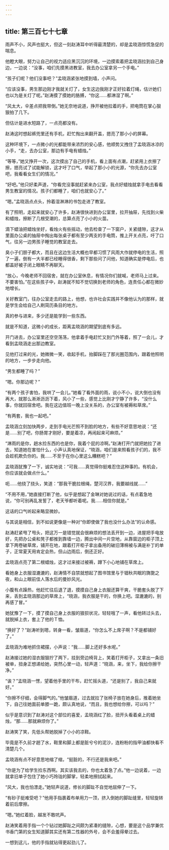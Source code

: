 ```yaml
---
---
---
```

title: 第三百七十七章
---




雨声不小，风声也挺大，但这一刻赵涛耳中听得最清楚的，却是孟晓涵惊慌急促的喘息。

他瞪大眼，努力让自己的视力适应黑沉沉的环境，一边摸索着把孟晓涵拉到自己身边，一边说：“没事，咱们先摸黑进教室，我去办公室拿另一个手电。”

“孩子们呢？他们没事吧？”孟晓涵紧张地摸到墙，小声问。

“应该没事，男生那边刚才我就关灯了，女生这边我刚才正好拉着灯绳，估计她们也以为是关灯了呢。”赵涛摸了摸她的胳膊，“你这……都淋湿了啊。”

“风太大，伞差点把我带倒。”她无奈地说道，挣开被他拉着的手，把电筒在掌心狠狠拍了几下。

但估计是进水短路了，一点亮都没有。

赵涛这时想起裤兜里还有手机，赶忙掏出来翻开盖，摁亮了那小小的屏幕。

这种环境下，一点微小的光都能带来浓烈的安心感，他顺势又拽住了孟晓涵冰凉的小手，“走，去办公室，那边有手电有蜡烛。”

“等等，”她又挣开一次，这次摸出了自己的手机，看上面有点潮，赶紧用上衣擦了擦，摁亮试了试能解锁，这才吁了口气，举起了那小小的光源，“你先去办公室吧，我看看女生们的情况。”

“好吧。”他只好柔声道，“你看完没事就赶紧来办公室，我点好蜡烛就拿手电去看看男生教室的情况。孩子们都睡了，咱们也就安心了。”

“嗯。”孟晓涵点点头，拎着湿淋淋的书包走进了教室。

有了照明，走起来就安心了许多，赵涛很快进到办公室里，拉开抽屉，先找到火柴和蜡烛，擦断了几根受潮的，总算点亮了小小的火苗。

滴下蜡油把蜡烛坐好，看烛火有些摇动，他去检查了一下窗户，关紧缝隙，这才从里面办公桌的抽屉中掏出每张桌子都有至少两支的手电筒，推上开关点亮，吁了口气，往另一边男孩子睡觉的教室走去。

臭小子们胆子都大，而且在这边生活大概也早都习惯了风雨大作就停电的生活，照了一遍，倒有一大半都已经睡得很香，剩下那些问了问他，知道确实是停电后，也都盖好被子闭上眼睛不再聊天。

“放心，今晚老师不回宿舍，就在办公室休息，有情况你们就喊，老师马上过来。不要害怕。”在这些孩子中，赵涛就不知不觉切换到老师的角色，连责任心都在微妙地增长。

关好教室门，往办公室走去的路上，他想，也许社会实践并不像他认为的那样，就是学生会给自己人刷简历条目的地方。

真的参与进来，多少还是能学到一些东西。

就是不知道，这微小的成长，距离孟晓涵的期望到底有多远。

开门进去，办公室里还空空荡荡，他拿着手电赶忙又到门外等着，照了一会儿，才看到孟晓涵走出那边教室。

见他打过来的光，她微微一笑，收起手机，抬脚踩在了那光圈范围内，跟着他照明的地方，一步步走向他。

“男生都睡了吗？”

“嗯。你那边呢？”

“有两个孩子害怕，我哄了一会儿。”她看了看外面的雨，说小不小，说大倒也没有再大，就那么淅淅沥沥下着，风小了一些，感觉上比刚才宁静了许多，“没什么事，你就回宿舍吧。我在这边值班一晚上没关系的，办公室有被褥和草席。”

“有两套，我也一起吧。”

孟晓涵立刻加快两步，走到手电光芒照不到脸的地方，有些不好意思地说：“还是……别了吧，你肠胃才刚好，要是着凉，再闹起来可麻烦。”

“淋雨的是你，趟水捡东西的也是你，我着个屁的凉啊。”赵涛打开门就把她拉了进去，知道她在害怕什么，小声认真地保证，“晓涵，咱们是来照看孩子们的，我不会趁机欺负你的。我……不至于在你心里这么糟糕吧？”

孟晓涵犹豫了一下，诚实地说：“可我……真觉得你挺难忍住这种事的。有机会，你应该就会做点什么。”

呃……他挠了挠头，笑道：“那我干脆拉根绳，楚河汉界，我要越线就……”

“不用不用，”她直接打断了他，似乎是想起了金琳对她说过的话，有点着急地说，“你可别再乱发誓了，老天爷都听着呢。我……相信你就是。”

这话的口气听起来略显微妙。

与其说是相信，到不如说更像是一种对“你即使做了我也没什么办法”的认命感。

赵涛赶紧甩了甩头，把这万一是错觉就会很麻烦的想法丢开到一边，进屋把手电放好，先把办公桌和凳子都推到靠墙一边，腾出中间一片空地，从靠窗边的柜子顶上拿下两卷破草席，铺开在地，跟着打开柜子拿出备用的破旧薄棉被与满是补丁的单子，正常夏天用肯定会热，但山边雨后，倒还正好。

孟晓涵点亮了第二根蜡烛，这才过来接过被褥，蹲下小心地铺在草席上。

看她身上衣服湿漉漉的，赵涛情不自禁就想起了图书馆里与于钿秋共眠的旖旎之夜，和山上眼前佳人落水后的曼妙风光。

小腹有点躁热，他赶忙往后退了退，摸摸自己身上衣服还算干爽，干脆套头脱了下来，丢到孟晓涵那边的草席上，“晓涵，我衣服是干的，你换上吧。湿漉漉的，别再感了冒。”

她犹豫了一下，摸了摸自己身上衣服的狼狈状况，轻轻哦了一声，看他转过头去，就脱掉上衣，套上了他的Ｔ恤。

“换好了？”赵涛听到嗯，转身一看，皱眉道，“你怎么不上席子啊？不是都铺好了。”

孟晓涵为难地抓住裙摆，小声说：“我……脚上还好多水呢。”

赵涛接过她的湿衣服狠拧了两下，挂到旁边椅背上，笑着打开柜子，又拿出一条旧被单，扭身正想递给她，突然心里一动，轻声道：“晓涵，来，坐下，我给你擦干净。”

“诶？”孟晓涵一愣，望着他手里的干布，赶忙摇头道，“还是别了，我自己来就好。”

“你擦不仔细，会得脚气的。”他皱眉道，过去就拉了张椅子放在她身后，推着她坐下，自己往她面前单膝一跪，颇认真地说，“而且，我也想给你擦，可以吗？”

似乎是意识到了赵涛对这个部位的喜爱，孟晓涵红了脸，扭开头看着桌上的蜡烛，“那……那就麻烦你了。”

赵涛笑了笑，先低头帮她脱掉了小小的凉鞋。

毕竟是不久前才趟了水，鞋里和脚上都是脏兮兮的泥沙，连粉粉的指甲油都快看不清楚几个。

孟晓涵有点不好意思地缩了缩，“挺脏的，不行还是我来吧。”

“你是为了给学生捡东西啊。其实该我去的，你也太着急了点。”他一边说着，一边就拿旧单子包住了她小巧玲珑的脚掌，轻柔地擦拭起来。

“风大，我也怕漂走。”她轻声说道，修长的脚趾不自觉地屈伸了一下。

“有砂子挺难受吧？”他用手指裹着布单用力一顶，挤入倒她的脚趾缝里，轻轻旋转着前后摩擦。

“嗯。”她红着脸，越发不敢吭声。

赵涛笑着用手指一个个钻过她脚趾之间颇为紧凑的缝隙，心想，要是这个品学兼优书香门第的女生知道脚其实还有第二性器的外号，会不会羞得晕过去。

一想到这儿，他的手指就钻得更起劲儿了。